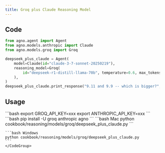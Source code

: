 ```yaml
---
title: Groq plus Claude Reasoning Model
---
```


## Code

```python cookbook/reasoning/models/groq/deepseek_plus_claude.py
from agno.agent import Agent
from agno.models.anthropic import Claude
from agno.models.groq import Groq

deepseek_plus_claude = Agent(
    model=Claude(id="claude-3-7-sonnet-20250219"),
    reasoning_model=Groq(
        id="deepseek-r1-distill-llama-70b", temperature=0.6, max_tokens=1024, top_p=0.95
    ),
)
deepseek_plus_claude.print_response("9.11 and 9.9 -- which is bigger?", stream=True)
```

## Usage

<Steps>
  <Snippet file="create-venv-step.mdx" />

  <Step title="Set your API key">
    ```bash
    export GROQ_API_KEY=xxx
    export ANTHROPIC_API_KEY=xxx
    ```
  </Step>

  <Step title="Install libraries">
    ```bash
    pip install -U groq anthropic agno
    ```
  </Step>

  <Step title="Run Agent">
    <CodeGroup>
    ```bash Mac
    python cookbook/reasoning/models/groq/deepseek_plus_claude.py
    ```

    ```bash Windows
    python cookbook/reasoning/models/groq/deepseek_plus_claude.py
    ```
    </CodeGroup>
  </Step>
</Steps>